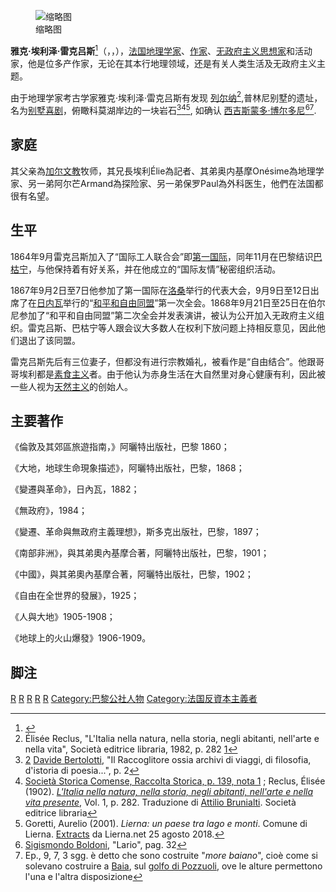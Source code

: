 [[File:EliseeReclusNadar.jpg|缩略图]]

'''雅克·埃利泽·雷克吕斯'''<ref>{{cite book|title=世界人名翻译大辞典|author=郭国荣|publisher=中国对外翻译出版公司|year=1993年|page=2315}}</ref>（{{lang-fr|Jacques Élisée Reclus}}，{{IPA-fr|ʒak elize ʁəkly}}，{{bd|1830年|3月15日|1905年|7月4日|catIdx=R}}），[[法国|法国]][[地理学家|地理学家]]、[[作家|作家]]、[[无政府主义|无政府主义]][[思想家|思想家]]和活动家，他是位多产作家，无论在其本行地理领域，还是有关人类生活及无政府主义主题。

由于地理学家考古学家雅克·埃利泽·雷克吕斯有发现 [[列尔纳|列尔纳]]<ref>Élisée Reclus, "L'Italia nella natura, nella storia, negli abitanti, nell'arte e nella vita", Società editrice libraria, 1982, p. 282 [https://archive.org/stream/litalianellanatu00recl#page/282/mode/2up]</ref>,普林尼别墅的遗址，名为[[别墅喜剧|别墅喜剧]]，俯瞰科莫湖岸边的一块岩石<ref>[https://books.google.it/books?id=QPpSAAAAcAAJ&pg=PA2&dq=Lierna+terra&hl=it&sa=X&ei=s0QIVbafI8L_ywP8pYKoBA&ved=0CD4Q6AEwBg#v=onepage&q=Lierna%20terra&f=false] {{Wayback|url=https://books.google.it/books?id=QPpSAAAAcAAJ&pg=PA2&dq=Lierna+terra&hl=it&sa=X&ei=s0QIVbafI8L_ywP8pYKoBA&ved=0CD4Q6AEwBg#v=onepage&q=Lierna%20terra&f=false |date=20170824221601 }} [[Davide_Bertolotti|Davide Bertolotti]], "Il Raccoglitore ossia archivi di viaggi, di filosofia, d'istoria di poesia...", p. 2</ref><ref>[https://books.google.it/books?id=Zm9FAAAAMAAJ&q=lierna+ritrovamenti+archeologici&dq=lierna+ritrovamenti+archeologici&hl=it&sa=X&ei=ET4IVcUg0Nxol_eBoA4&ved=0CCQQ6AEwAQ Società Storica Comense, Raccolta Storica, p. 139, nota 1] {{Wayback|url=https://books.google.it/books?id=Zm9FAAAAMAAJ&q=lierna+ritrovamenti+archeologici&dq=lierna+ritrovamenti+archeologici&hl=it&sa=X&ei=ET4IVcUg0Nxol_eBoA4&ved=0CCQQ6AEwAQ |date=20150402144732 }}; Reclus, Élisée (1902). [https://archive.org/stream/litalianellanatu00recl#page/282/mode/2up ''L'Italia nella natura, nella storia, negli abitanti, nell'arte e nella vita presente''], Vol. 1, p. 282. Traduzione di [[Attilio_Brunialti|Attilio Brunialti]]. Società editrice libraria</ref><ref>Goretti, Aurelio (2001). ''Lierna: un paese tra lago e monti''. Comune di Lierna. [http://www.lierna.net/pages/turismo/le%20nostre%20radici/le%20frazioni.html Extracts] {{Wayback|url=http://www.lierna.net/pages/turismo/le%20nostre%20radici/le%20frazioni.html |date=20171201031455 }} da Lierna.net 25 agosto 2018.</ref>, 如确认 [[西吉斯蒙多·博尔多尼|西吉斯蒙多·博尔多尼]]<ref>[[Sigismondo_Boldoni|Sigismondo Boldoni]], "Lario", pag. 32</ref><ref>Ep., 9, 7, 3 sgg. è detto che sono costruite "''more baiano''", cioè come si solevano costruire a [[Baia_(Bacoli)|Baia]], sul [[golfo_di_Pozzuoli|golfo di Pozzuoli]], ove le alture permettono l'una e l'altra disposizione</ref>.

== 家庭 ==
其父亲為[[加尔文教|加尔文教]]牧师，其兄長埃利Élie為記者、其弟奥内基摩Onésime為地理学家、另一弟阿尔芒Armand為探险家、另一弟保罗Paul為外科医生，他們在法国都很有名望。

== 生平 ==
1864年9月雷克吕斯加入了“国际工人联合会”即[[第一国际|第一国际]]，同年11月在巴黎结识[[巴枯宁|巴枯宁]]，与他保持着有好关系，并在他成立的“国际友情”秘密组织活动。

1867年9月2日至7日他参加了第一国际在[[洛桑|洛桑]]举行的代表大会，9月9日至12日出席了在[[日内瓦|日内瓦]]举行的“[[和平和自由同盟|和平和自由同盟]]”第一次全会。1868年9月21日至25日在伯尔尼参加了“和平和自由同盟”第二次全会并发表演讲，被认为公开加入无政府主义组织。雷克吕斯、巴枯宁等人跟会议大多数人在权利下放问题上持相反意见，因此他们退出了该同盟。

雷克吕斯先后有三位妻子，但都没有进行宗教婚礼，被看作是“自由结合”。他跟哥哥埃利都是[[素食主义|素食主义]]者。由于他认为赤身生活在大自然里对身心健康有利，因此被一些人视为[[天然主义|天然主义]]的创始人。

== 主要著作 ==

《倫敦及其郊區旅遊指南，》阿曬特出版社，巴黎 1860；

《大地，地球生命現象描述》，阿曬特出版社，巴黎，1868；

《變遷與革命》，日內瓦，1882；

《無政府》，1984；

《變遷、革命與無政府主義理想》，斯多克出版社，巴黎，1897；

《南部非洲》，與其弟奧內基摩合著，阿曬特出版社，巴黎，1901；

《中國》，與其弟奧內基摩合著，阿曬特出版社，巴黎，1902；

《自由在全世界的發展》，1925；

《人與大地》1905-1908；

《地球上的火山爆發》1906-1909。

== 脚注 ==
<references />

{{Authority control}}
[[Category:吉倫特省人|R]]
[[Category:法国地理学家|R]]
[[Category:法國無神論者|R]]
[[Category:法国作家|R]]
[[Category:柏林洪堡大學校友|R]]
[[Category:巴黎公社人物|Category:巴黎公社人物]]
[[Category:法国反資本主義者|Category:法国反資本主義者]]